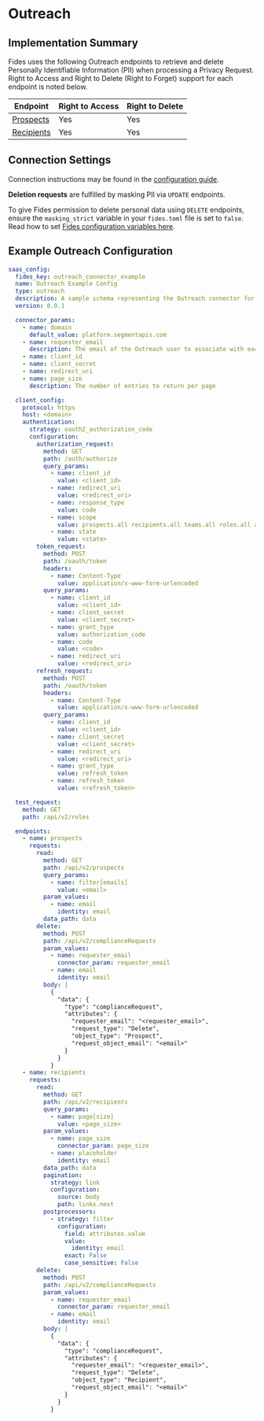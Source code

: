 
# Outreach

## Implementation Summary

Fides uses the following Outreach endpoints to retrieve and delete Personally Identifiable Information (PII) when processing a Privacy Request. Right to Access and Right to Delete (Right to Forget) support for each endpoint is noted below.

|Endpoint | Right to Access | Right to Delete |
|----|----|----|
|[Prospects](https://api.outreach.io/api/v2/docs#manage-prospects-and-accounts) | Yes | Yes |
|[Recipients](https://api.outreach.io/api/v2/docs#recipient) | Yes | Yes |

## Connection Settings


Connection instructions may be found in the [configuration guide](/docs/connectors/saas-config).

**Deletion requests** are fulfilled by masking PII via `UPDATE` endpoints.

To give Fides permission to delete personal data using `DELETE` endpoints, ensure the `masking_strict` variable in your `fides.toml` file is set to `false`. Read how to set [Fides configuration variables here](/dev-docs/configuration/configuration#configuration-variable-reference).

## Example Outreach Configuration

```yaml
saas_config:
  fides_key: outreach_connector_example
  name: Outreach Example Config
  type: outreach
  description: A sample schema representing the Outreach connector for Fides
  version: 0.0.1

  connector_params:
    - name: domain
      default_value: platform.segmentapis.com
    - name: requester_email
      description: The email of the Outreach user to associate with each automated compliance request (data_protection_request)
    - name: client_id
    - name: client_secret
    - name: redirect_uri
    - name: page_size
      description: The number of entries to return per page

  client_config:
    protocol: https
    host: <domain>
    authentication:
      strategy: oauth2_authorization_code
      configuration:
        authorization_request:
          method: GET
          path: /auth/authorize
          query_params:
            - name: client_id
              value: <client_id>
            - name: redirect_uri
              value: <redirect_uri>
            - name: response_type
              value: code
            - name: scope
              value: prospects.all recipients.all teams.all roles.all accounts.all audits.all callDispositions.all callPurposes.all calls.all complianceRequests.all contentCategories.all contentCategoryMemberships.all contentCategoryOwnerships.all duties.all emailAddresses.all events.all favorites.all mailAliases.all mailboxes.all mailings.all opportunities.all opportunityProspectRoles.all opportunityStages.all personas.all phoneNumbers.all profiles.all rulesets.all sequenceStates.all sequenceSteps.all sequenceTemplates.all sequences.all snippets.all stages.all taskPriorities.all tasks.all templates.all users.all webhooks.all
            - name: state
              value: <state>
        token_request:
          method: POST
          path: /oauth/token
          headers:
            - name: Content-Type
              value: application/x-www-form-urlencoded
          query_params:
            - name: client_id
              value: <client_id>
            - name: client_secret
              value: <client_secret>
            - name: grant_type
              value: authorization_code
            - name: code
              value: <code>
            - name: redirect_uri
              value: <redirect_uri>
        refresh_request:
          method: POST
          path: /oauth/token
          headers:
            - name: Content-Type
              value: application/x-www-form-urlencoded
          query_params:
            - name: client_id
              value: <client_id>
            - name: client_secret
              value: <client_secret>
            - name: redirect_uri
              value: <redirect_uri>
            - name: grant_type
              value: refresh_token
            - name: refresh_token
              value: <refresh_token>

  test_request:
    method: GET
    path: /api/v2/roles

  endpoints:
    - name: prospects
      requests:
        read:
          method: GET
          path: /api/v2/prospects
          query_params:
            - name: filter[emails]
              value: <email>
          param_values:
            - name: email
              identity: email
          data_path: data
        delete:
          method: POST
          path: /api/v2/complianceRequests
          param_values:
            - name: requester_email
              connector_param: requester_email
            - name: email
              identity: email
          body: |
            {
              "data": {
                "type": "complianceRequest",
                "attributes": {
                  "requester_email": "<requester_email>",
                  "request_type": "Delete",
                  "object_type": "Prospect",
                  "request_object_email": "<email>"
                }
              }
            }
    - name: recipients
      requests:
        read:
          method: GET
          path: /api/v2/recipients
          query_params:
            - name: page[size]
              value: <page_size>
          param_values:
            - name: page_size
              connector_param: page_size
            - name: placeholder
              identity: email
          data_path: data
          pagination:
            strategy: link
            configuration:
              source: body
              path: links.next
          postprocessors:
            - strategy: filter
              configuration:
                field: attributes.value
                value:
                  identity: email
                exact: False
                case_sensitive: False
        delete:
          method: POST
          path: /api/v2/complianceRequests
          param_values:
            - name: requester_email
              connector_param: requester_email
            - name: email
              identity: email
          body: |
            {
              "data": {
                "type": "complianceRequest",
                "attributes": {
                  "requester_email": "<requester_email>",
                  "request_type": "Delete",
                  "object_type": "Recipient",
                  "request_object_email": "<email>"
                }
              }
            }
```
